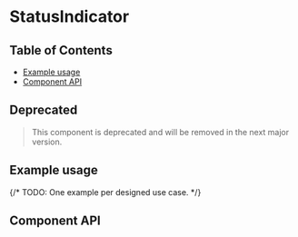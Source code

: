 
# StatusIndicator

## Table of Contents

- [Example usage](#example-usage)
- [Component API](#component-api)

## Deprecated

> This component is deprecated and will be removed in the next major version.

## Example usage

{/* TODO: One example per designed use case. */}

<Canvas>
  <Story of={StatusIndicatorStories.statusIndicator} />
</Canvas>

## Component API

<Controls />
